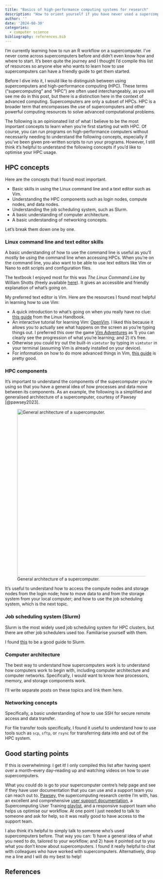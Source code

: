 ```yaml
---
title: "Basics of high-performance computing systems for research"
description: "How to orient yourself if you have never used a supercomputer."
author: ''
date: '2024-08-30'
categories: 
  - computer science
bibliography: references.bib
---
```


I'm currently learning how to run an R workflow on a supercomputer. I've never come across supercomputers before and didn't even know how and where to start. It's been quite the journey and I thought I'd compile this list of resources so anyone else who wants to learn how to use supercomputers can have a friendly guide to get them started.

Before I dive into it, I would like to distinguish between using supercomputers and high-performance computing (HPC). These terms ("supercomputing" and "HPC") are often used interchangeably, as you will see me do in this post, but there is a distinction here in the context of advanced computing. Supercomputers are only a subset of HPCs. HPC is a broader term that encompasses the use of supercomputers and other powerful computing resources to solve advanced computational problems.

The following is an opinionated list of what I believe to be the most important concepts to learn when you're first starting out with HPC. Of course, you can run programs on high-performance computers without necessarily needing to understand the following concepts, especially if you've been given pre-written scripts to run your programs. However, I still think it's helpful to understand the following concepts if you'd like to optimise your HPC usage.

## HPC concepts

Here are the concepts that I found most important.

-   Basic skills in using the Linux command line and a text editor such as Vim.
-   Understanding the HPC components such as login nodes, compute nodes, and data nodes.
-   Understanding the job scheduling system, such as Slurm.
-   A basic understanding of computer architecture.
-   A basic understanding of networking concepts.

Let's break them down one by one.

### Linux command line and text editor skills

A basic understanding of how to use the command line is useful as you'll mostly be using the command line when accessing HPCs. When you're on the command line, you also want to be able to use text editors like Vim or Nano to edit scripts and configuration files.

The textbook I enjoyed most for this was *The Linux Command Line* by William Shotts (freely available [here](https://linuxcommand.org/tlcl.php)). It gives an accessible and friendly explanation of what's going on.

My preferred text editor is Vim. Here are the resources I found most helpful in learning how to use Vim:

-   A quick introduction to what's going on when you really have no clue: [this guide](https://linuxhandbook.com/basic-vim-commands/) from the Linux Handbook.
-   An interactive tutorial for learning Vim: [OpenVim](https://www.openvim.com/). I liked this because it allows you to actually see what happens on the screen as you're typing things out. I preferred this over the game [Vim Adventures](https://vim-adventures.com/) as 1) you can clearly see the progression of what you're learning; and 2) it's free.
-   Otherwise you could try out the built-in `vimtutor` by typing in `vimtutor` in your terminal (assuming Vim is already installed on your device).
-   For information on how to do more advanced things in Vim, [this guide](https://learnvim.irian.to/) is pretty good.

### HPC components

It's important to understand the components of the supercomputer you're using so that you have a general idea of how processes and data move between its components. As an example, the following is a simplified and generalised architecture of a supercomputer, courtesy of Pawsey [@pawsey2023].

![General architecture of a supercomputer.](supercomputer-architecture.png){fig-align="center" width="550"}

It's useful to understand how to access the compute nodes and storage nodes from the login node; how to move data to and from the storage system from your local computer; and how to use the job scheduling system, which is the next topic.

### Job scheduling system (Slurm)

Slurm is the most widely used job scheduling system for HPC clusters, but there are other job schedulers used too. Familiarise yourself with them.

I found [this](https://slurm.schedmd.com/quickstart.html) to be a good guide to Slurm.

### Computer architecture

The best way to understand how supercomputers work is to understand how computers work to begin with, including computer architecture and computer networks. Specifically, I would want to know how processors, memory, and storage components work.

I'll write separate posts on these topics and link them here.

### Networking concepts

Specifically, a basic understanding of how to use SSH for secure remote access and data transfer.

For file transfer tools specifically, I found it useful to understand how to use tools such as `scp`, `sftp`, or `rsync` for transferring data into and out of the HPC system.

## Good starting points

If this is overwhelming: I get it! I only compiled this list after having spent over a month–every day–reading up and watching videos on how to use supercomputers.

What you could do is go to your supercomputer centre's help page and see if they have user documentation that you can use and a support team you can reach out to. [Pawsey](https://pawsey.org.au/), the supercomputing research centre I'm with, has an excellent and comprehensive [user support documentation](https://pawsey.atlassian.net/wiki/spaces/US/overview), a Supercomputing User Training [playlist](https://www.youtube.com/playlist?list=PLmu61dgAX-aYlqIy2VgH8s8UD2oUIA3KS), and a responsive support team who helps us optimise our workflow. At one point I just needed to talk to someone and ask for help, so it was really good to have access to the support team.

I also think it's helpful to simply talk to someone who's used supercomputers before. That way you can: 1) have a general idea of what you need to do, tailored to your workflow; and 2) have it pointed out to you what you don't know about supercomputers. I found it really helpful to chat with colleagues who have worked with supercomputers. Alternatively, drop me a line and I will do my best to help!

## References
